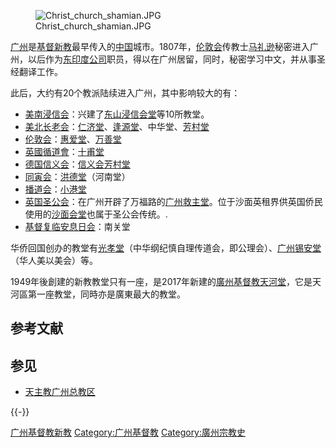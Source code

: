 [[File:Christ_church_shamian.JPG|thumb]]

[[广州|广州]]是[[新教|基督新教]]最早传入的[[中国|中国]]城市。1807年，[[伦敦会|伦敦会]]传教士[[马礼逊|马礼逊]]秘密进入广州，以后作为[[东印度公司|东印度公司]]职员，得以在广州居留，同时，秘密学习中文，并从事圣经翻译工作。

此后，大约有20个教派陆续进入广州，其中影响较大的有：
*[[美南浸信会|美南浸信会]]：兴建了[[东山浸信会堂|东山浸信会堂]]等10所教堂。
*[[美北长老会|美北长老会]]：[[仁济堂|仁济堂]]、[[逢源堂|逢源堂]]、中华堂、[[芳村堂|芳村堂]]
*[[伦敦会|伦敦会]]：[[惠爱堂|惠爱堂]]、[[万善堂|万善堂]]
*[[英國循道會|英國循道會]]：[[十甫堂|十甫堂]]
*[[德国信义会|德国信义会]]：[[信义会芳村堂|信义会芳村堂]]
*[[同寅会|同寅会]]：[[洪德堂|洪德堂]]（河南堂）
*[[播道会|播道会]]：[[小港堂|小港堂]]
*[[英国圣公会|英国圣公会]]：在广州开辟了万福路的[[广州救主堂|广州救主堂]]。位于沙面英租界供英国侨民使用的[[沙面基督堂|沙面会堂]]也属于圣公会传统。.
*[[基督复临安息日会|基督复临安息日会]]：南关堂

华侨回国创办的教堂有[[光孝堂|光孝堂]]（中华纲纪慎自理传道会，即公理会）、[[广州锡安堂|广州锡安堂]]（华人美以美会）等。

1949年後創建的新教教堂只有一座，是2017年新建的[[廣州基督教天河堂|廣州基督教天河堂]]，它是天河區第一座教堂，同時亦是廣東最大的教堂。

== 参考文献 ==
{{Reflist}}

== 参见 ==
* [[天主教广州总教区|天主教广州总教区]]

{{-}}
{{广州基督教传教士}}

[[Category:广州基督教新教|]]
[[Category:广州基督教|Category:广州基督教]]
[[Category:廣州宗教史|Category:廣州宗教史]]